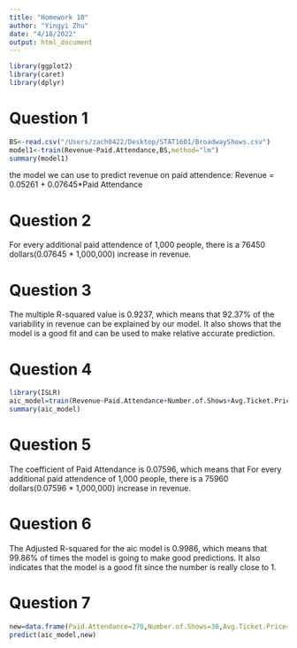 ```yaml
---
title: "Homework 10"
author: "Yingyi Zhu"
date: "4/18/2022"
output: html_document
---
```

```r
library(ggplot2)
library(caret)
library(dplyr)
```

# Question 1
```r
BS<-read.csv("/Users/zach0422/Desktop/STAT1601/BroadwayShows.csv")
model1<-train(Revenue~Paid.Attendance,BS,method="lm")
summary(model1)
```

the model we can use to predict revenue on paid attendence: Revenue = 0.05261 + 0.07645*Paid Attendance

# Question 2

For every additional paid attendence of 1,000 people, there is a 76450 dollars(0.07645 * 1,000,000) increase in revenue.

# Question 3

The multiple R-squared value is 0.9237, which means that 92.37% of the variability in revenue can be explained by our model. It also shows that the model is a good fit and can be used to make relative accurate prediction.

# Question 4
```r
library(ISLR)
aic_model=train(Revenue~Paid.Attendance+Number.of.Shows+Avg.Ticket.Price,BS,method="lmStepAIC",directoin="both",trace=FALSE)
summary(aic_model)
```

# Question 5

The coefficient of Paid Attendance is 0.07596, which means that For every additional paid attendence of 1,000 people, there is a 75960 dollars(0.07596 * 1,000,000) increase in revenue.

# Question 6

The Adjusted R-squared for the aic model is 0.9986, which means that 99.86% of times the model is going to make good predictions. It also indicates that the model is a good fit since the number is really close to 1.

# Question 7
```r
new=data.frame(Paid.Attendance=270,Number.of.Shows=30,Avg.Ticket.Price=80)
predict(aic_model,new)
```

